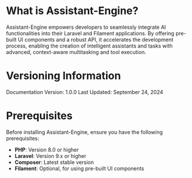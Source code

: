 # **What is Assistant-Engine?**

Assistant-Engine empowers developers to seamlessly integrate AI functionalities into their Laravel and Filament applications. By offering pre-built UI components and a robust API, it accelerates the development process, enabling the creation of intelligent assistants and tasks with advanced, context-aware multitasking and tool execution.

# **Versioning Information**

Documentation Version: 1.0.0
Last Updated: September 24, 2024

# **Prerequisites**

Before installing Assistant-Engine, ensure you have the following prerequisites:

- **PHP**: Version 8.0 or higher
- **Laravel**: Version 9.x or higher
- **Composer**: Latest stable version
- **Filament**: Optional, for using pre-built UI components